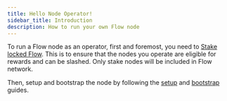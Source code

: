 ```yaml
---
title: Hello Node Operator!
sidebar_title: Introduction
description: How to run your own Flow node
---
```


To run a Flow node as an operator, first and foremost, 
you need to [Stake locked Flow](/token/staking/locked/node-operators).
This is to ensure that the nodes you operate are eligible for rewards and can be slashed. 
Only stake nodes will be included in Flow network.

Then, setup and bootstrap the node by following the [setup](/operator/node-setup) 
and [bootstrap](/operator/node-bootstrap) guides.
